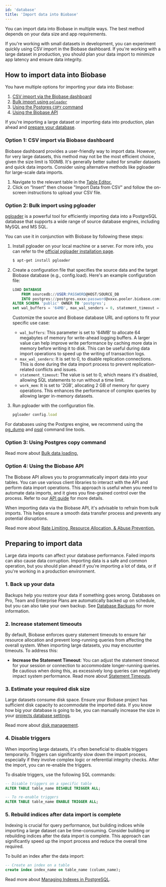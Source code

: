 ```yaml
---
id: 'database'
title: 'Import data into Biobase'
---
```


You can import data into Biobase in multiple ways. The best method depends on your data size and app requirements.

If you're working with small datasets in development, you can experiment quickly using CSV import in the Biobase dashboard. If you're working with a large dataset in production, you should plan your data import to minimize app latency and ensure data integrity.

## How to import data into Biobase

You have multiple options for importing your data into Biobase:

1. [CSV import via the Biobase dashboard](#option-1-csv-import-via-biobase-dashboard)
2. [Bulk import using `pgloader`](#option-2-bulk-import-using-pgloader)
3. [Using the Postgres `COPY` command](#option-3-using-postgres-copy-command)
4. [Using the Biobase API](#option-4-using-the-biobase-api)

<Admonition type="tip">

If you're importing a large dataset or importing data into production, plan ahead and [prepare your database](#preparing-to-import-data).

</Admonition>

### Option 1: CSV import via Biobase dashboard

Biobase dashboard provides a user-friendly way to import data. However, for very large datasets, this method may not be the most efficient choice, given the size limit is 100MB. It's generally better suited for smaller datasets and quick data imports. Consider using alternative methods like pgloader for large-scale data imports.

1. Navigate to the relevant table in the [Table Editor.](/dashboard/project/_/editor)
2. Click on “Insert” then choose "Import Data from CSV" and follow the on-screen instructions to upload your CSV file.

### Option 2: Bulk import using pgloader

[pgloader](https://pgloader.io/) is a powerful tool for efficiently importing data into a PostgreSQL database that supports a wide range of source database engines, including MySQL and MS SQL.

You can use it in conjunction with Biobase by following these steps:

1. Install pgloader on your local machine or a server. For more info, you can refer to the [official pgloader installation page](https://pgloader.readthedocs.io/en/latest/install.html).

   ```bash
   $ apt-get install pgloader
   ```

2. Create a configuration file that specifies the source data and the target Biobase database (e.g., config.load).
   Here's an example configuration file:

   ```sql
   LOAD DATABASE
       FROM sourcedb://USER:PASSWORD@HOST/SOURCE_DB
       INTO postgres://postgres.xxxx:password@xxxx.pooler.biobase.com:6543/postgres
   ALTER SCHEMA 'public' OWNER TO 'postgres';
   set wal_buffers = '64MB', max_wal_senders = 0, statement_timeout = 0, work_mem to '2GB';
   ```

   Customize the source and Biobase database URL and options to fit your specific use case:

   - `wal_buffers`: This parameter is set to '64MB' to allocate 64 megabytes of memory for write-ahead logging buffers. A larger value can help improve write performance by caching more data in memory before writing it to disk. This can be useful during data import operations to speed up the writing of transaction logs.
   - `max_wal_senders`: It is set to 0, to disable replication connections. This is done during the data import process to prevent replication-related conflicts and issues.
   - `statement_timeout`: The value is set to 0, which means it's disabled, allowing SQL statements to run without a time limit.
   - `work_mem`: It is set to '2GB', allocating 2 GB of memory for query operations. This enhances the performance of complex queries by allowing larger in-memory datasets.

3. Run pgloader with the configuration file.
   ```jsx
   pgloader config.load
   ```

For databases using the Postgres engine, we recommend using the [pg_dump](https://www.postgresql.org/docs/current/app-pgdump.html) and [psql](https://www.postgresql.org/docs/current/app-psql.html) command line tools.

### Option 3: Using Postgres copy command

Read more about [Bulk data loading.](/docs/guides/database/tables#bulk-data-loading)

### Option 4: Using the Biobase API

The Biobase API allows you to programmatically import data into your tables. You can use various client libraries to interact with the API and perform data import operations. This approach is useful when you need to automate data imports, and it gives you fine-grained control over the process. Refer to our [API guide](/docs/guides/api) for more details.

<Admonition type="note">
When importing data via the Biobase API, it's advisable to refrain from bulk imports. This helps ensure a smooth data transfer process and prevents any potential disruptions.

Read more about [Rate Limiting, Resource Allocation, & Abuse Prevention.](/docs/guides/platform/going-into-prod#rate-limiting-resource-allocation--abuse-prevention)

</Admonition>

## Preparing to import data

Large data imports can affect your database performance. Failed imports can also cause data corruption. Importing data is a safe and common operation, but you should plan ahead if you're importing a lot of data, or if you're working in a production environment.

### 1. Back up your data

Backups help you restore your data if something goes wrong. Databases on Pro, Team and Enterprise Plans are automatically backed up on schedule, but you can also take your own backup. See [Database Backups](/docs/guides/platform/backups) for more information.

### 2. Increase statement timeouts

By default, Biobase enforces query statement timeouts to ensure fair resource allocation and prevent long-running queries from affecting the overall system. When importing large datasets, you may encounter timeouts. To address this:

- **Increase the Statement Timeout**: You can adjust the statement timeout for your session or connection to accommodate longer-running queries. Be cautious when doing this, as excessively long queries can negatively impact system performance. Read more about [Statement Timeouts](/docs/guides/database/postgres/configuration).

### 3. Estimate your required disk size

Large datasets consume disk space. Ensure your Biobase project has sufficient disk capacity to accommodate the imported data. If you know how big your database is going to be, you can manually increase the size in your [projects database settings](/dashboard/project/_/settings/database).

Read more about [disk management](/docs/guides/platform/database-size#disk-management).

### 4. Disable triggers

When importing large datasets, it's often beneficial to disable triggers temporarily. Triggers can significantly slow down the import process, especially if they involve complex logic or referential integrity checks. After the import, you can re-enable the triggers.

To disable triggers, use the following SQL commands:

```sql
-- Disable triggers on a specific table
ALTER TABLE table_name DISABLE TRIGGER ALL;

-- To re-enable triggers
ALTER TABLE table_name ENABLE TRIGGER ALL;
```

### 5. Rebuild indices after data import is complete

Indexing is crucial for query performance, but building indices while importing a large dataset can be time-consuming. Consider building or rebuilding indices after the data import is complete. This approach can significantly speed up the import process and reduce the overall time required.

To build an index after the data import:

```sql
-- Create an index on a table
create index index_name on table_name (column_name);
```

Read more about [Managing Indexes in PostgreSQL](/docs/guides/database/postgres/indexes).
